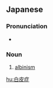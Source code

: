 ==Japanese==
{{ja-kanjitab|はく|ひ|しょう|yomi=o}}

===Pronunciation===
* {{ja-pron|はくひしょう|yomi=o}}

===Noun===
{{ja-noun|はくひしょう}}

# [[albinism]] {{gloss|lack of melanin pigmentation}}

[[hu:白皮症]]